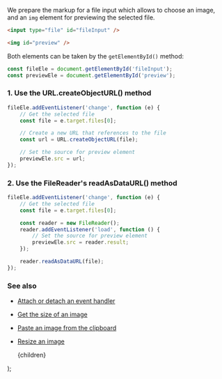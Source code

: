 
We prepare the markup for a file input which allows to choose an image, and an `img` element for previewing the selected file.

```html
<input type="file" id="fileInput" />

<img id="preview" />
```

Both elements can be taken by the `getElementById()` method:

```js
const fileEle = document.getElementById('fileInput');
const previewEle = document.getElementById('preview');
```

### 1. Use the URL.createObjectURL() method

```js
fileEle.addEventListener('change', function (e) {
    // Get the selected file
    const file = e.target.files[0];

    // Create a new URL that references to the file
    const url = URL.createObjectURL(file);

    // Set the source for preview element
    previewEle.src = url;
});
```

### 2. Use the FileReader's readAsDataURL() method

```js
fileEle.addEventListener('change', function (e) {
    // Get the selected file
    const file = e.target.files[0];

    const reader = new FileReader();
    reader.addEventListener('load', function () {
        // Set the source for preview element
        previewEle.src = reader.result;
    });

    reader.readAsDataURL(file);
});
```

### See also

-   [Attach or detach an event handler](/attach-or-detach-an-event-handler)
-   [Get the size of an image](/get-the-size-of-an-image)
-   [Paste an image from the clipboard](/paste-an-image-from-the-clipboard)
-   [Resize an image](/resize-an-image)

    <PostLayout keywords="" title="Preview an image before uploading it">
        {children}
    </PostLayout>
);
